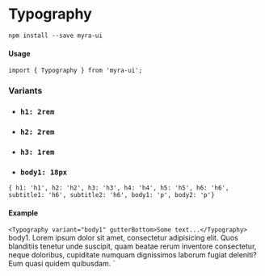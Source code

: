 

<Meta title="Components/Typography/Readme" />

# Typography

`npm install --save myra-ui`

#### Usage
`import { Typography } from 'myra-ui';`

### Variants

<ul>
<li><h3><code>h1: 2rem</code></h3></li>
<li><h3><code>h2: 2rem</code></h3></li>
<li><h3><code>h3: 1rem</code></h3></li>
<li><h3><code>body1: 18px</code></h3></li>
</ul>

`{ h1: 'h1', h2: 'h2', h3: 'h3', h4: 'h4', h5: 'h5', h6: 'h6', subtitle1: 'h6', subtitle2: 'h6', body1: 'p', body2: 'p'}`

#### Example
`<Typography variant="body1" gutterBottom>Some text...</Typography>`
<Typography variant="body1" gutterBottom>
        body1. Lorem ipsum dolor sit amet, consectetur adipisicing elit. Quos blanditiis tenetur
        unde suscipit, quam beatae rerum inventore consectetur, neque doloribus, cupiditate numquam
        dignissimos laborum fugiat deleniti? Eum quasi quidem quibusdam.
      </Typography>`


